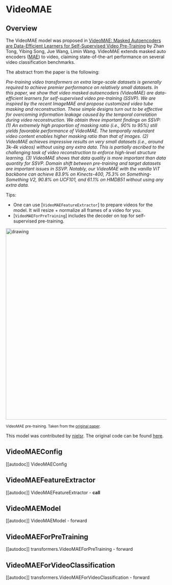 <!--Copyright 2022 The HuggingFace Team. All rights reserved.

Licensed under the Apache License, Version 2.0 (the "License"); you may not use this file except in compliance with
the License. You may obtain a copy of the License at

http://www.apache.org/licenses/LICENSE-2.0

Unless required by applicable law or agreed to in writing, software distributed under the License is distributed on
an "AS IS" BASIS, WITHOUT WARRANTIES OR CONDITIONS OF ANY KIND, either express or implied. See the License for the
specific language governing permissions and limitations under the License.
-->

# VideoMAE

## Overview

The VideoMAE model was proposed in [VideoMAE: Masked Autoencoders are Data-Efficient Learners for Self-Supervised Video Pre-Training](https://arxiv.org/abs/2203.12602) by Zhan Tong, Yibing Song, Jue Wang, Limin Wang.
VideoMAE extends masked auto encoders ([MAE](vit_mae)) to video, claiming state-of-the-art performance on several video classification benchmarks.

The abstract from the paper is the following:

*Pre-training video transformers on extra large-scale datasets is generally required to achieve premier performance on relatively small datasets. In this paper, we show that video masked autoencoders (VideoMAE) are data-efficient learners for self-supervised video pre-training (SSVP). We are inspired by the recent ImageMAE and propose customized video tube masking and reconstruction. These simple designs turn out to be effective for overcoming information leakage caused by the temporal correlation during video reconstruction. We obtain three important findings on SSVP: (1) An extremely high proportion of masking ratio (i.e., 90% to 95%) still yields favorable performance of VideoMAE. The temporally redundant video content enables higher masking ratio than that of images. (2) VideoMAE achieves impressive results on very small datasets (i.e., around 3k-4k videos) without using any extra data. This is partially ascribed to the challenging task of video reconstruction to enforce high-level structure learning. (3) VideoMAE shows that data quality is more important than data quantity for SSVP. Domain shift between pre-training and target datasets are important issues in SSVP. Notably, our VideoMAE with the vanilla ViT backbone can achieve 83.9% on Kinects-400, 75.3% on Something-Something V2, 90.8% on UCF101, and 61.1% on HMDB51 without using any extra data.*

Tips:

- One can use [`VideoMAEFeatureExtractor`] to prepare videos for the model. It will resize + normalize all frames of a video for you.
- [`VideoMAEForPreTraining`] includes the decoder on top for self-supervised pre-training.

<img src="https://huggingface.co/datasets/huggingface/documentation-images/resolve/main/transformers/model_doc/videomae_architecture.jpeg"
alt="drawing" width="600"/> 

<small> VideoMAE pre-training. Taken from the <a href="https://arxiv.org/abs/2203.12602">original paper</a>. </small>

This model was contributed by [nielsr](https://huggingface.co/nielsr).
The original code can be found [here](https://github.com/MCG-NJU/VideoMAE).


## VideoMAEConfig

[[autodoc]] VideoMAEConfig

## VideoMAEFeatureExtractor

[[autodoc]] VideoMAEFeatureExtractor
    - __call__

## VideoMAEModel

[[autodoc]] VideoMAEModel
    - forward

## VideoMAEForPreTraining

[[autodoc]] transformers.VideoMAEForPreTraining
    - forward

## VideoMAEForVideoClassification

[[autodoc]] transformers.VideoMAEForVideoClassification
    - forward